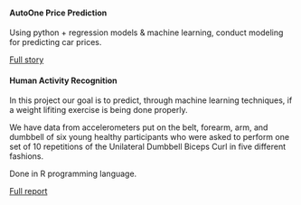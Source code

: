 #### AutoOne Price Prediction

Using python + regression models & machine learning, conduct modeling for predicting car prices.

[Full story](https://erickfis.github.io/autoOne_regression/)


#### Human Activity Recognition

In this project our goal is to predict, through machine learning techniques, if a weight lifiting exercise is being done properly.

We have data from accelerometers put on the belt, forearm, arm, and dumbbell of six young healthy participants who were asked to perform one set of 10 repetitions of the Unilateral Dumbbell Biceps Curl in five different fashions.

Done in R programming language.

[Full report](https://erickfis.github.io/Machine-Learning-for-human-activity-recognition/)